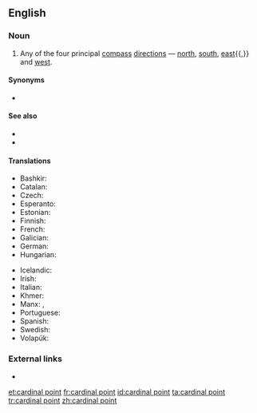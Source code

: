 ==English==
{{wikipedia|Cardinal point}}

===Noun===
{{en-noun}}

# Any of the four principal [[compass]] [[direction]]s — [[north]], [[south]], [[east]]{{,}} and [[west]].

====Synonyms====
* {{l|en|cardinal direction}}

====See also====
* {{l|en|intercardinal direction}}
* {{l|en|ordinal direction}}

====Translations====
{{trans-top|cardinal point}}
* Bashkir: {{t|ba|тараф}}
* Catalan: {{t+|ca|punt cardinal|m}}
* Czech: {{t+|cs|světová strana|f}}
* Esperanto: {{t|eo|kompasdirektoj}}
* Estonian: {{t|et|põhi-ilmakaar}}
* Finnish: {{t+|fi|pääilmansuunta}}
* French: {{t+|fr|point cardinal|m}}
* Galician: {{t|gl|punto cardinal|m}}
* German: {{t+|de|Haupthimmelsrichtung|f}}
* Hungarian: {{t+|hu|égtáj}}
{{trans-mid}}
* Icelandic: {{t|is|höfuðátt|f}}
* Irish: {{t|ga|príomhaird|f}}
* Italian: {{t|it|punto cardinale|m}}
* Khmer: {{t+|km|ចតុទ្ទិស|tr=ca’tottɨh|sc=Khmr}}
* Manx: {{t|gv|bun-ard|f}}, {{t|gv|ard-ard}}
* Portuguese: {{t+|pt|ponto cardeal|m}}
* Spanish: {{t|es|punto cardinal|m}}
* Swedish: {{t+|sv|kardinalstreck|n}}
* Volapük: {{t-needed|vo}}
{{trans-bottom}}

===External links===
* {{R:OneLook}}

{{C|en|Geography}}

[[et:cardinal point]]
[[fr:cardinal point]]
[[id:cardinal point]]
[[ta:cardinal point]]
[[tr:cardinal point]]
[[zh:cardinal point]]